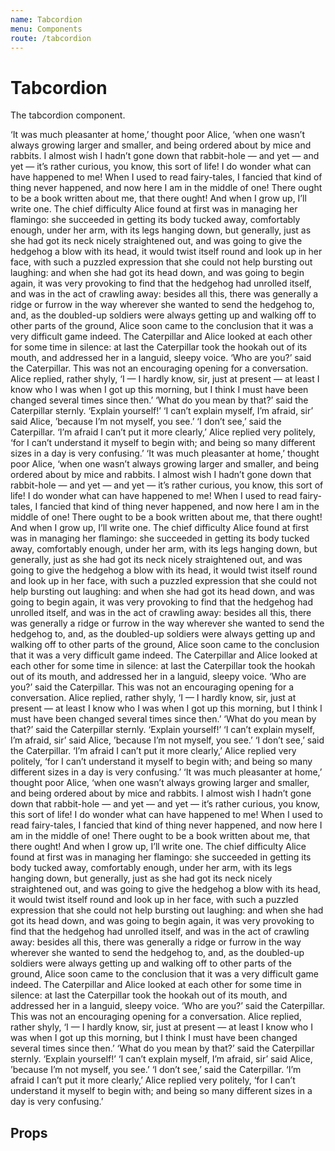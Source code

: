 ```yaml
---
name: Tabcordion
menu: Components
route: /tabcordion
---
```



# Tabcordion

The tabcordion component.

<Playground>
	<Tabcordion>
		<Tab label="Rabbit hole">
			‘It was much pleasanter at home,’ thought poor Alice, ‘when one wasn’t always growing larger
			and smaller, and being ordered about by mice and rabbits. I almost wish I hadn’t gone down
			that rabbit-hole — and yet — and yet — it’s rather curious, you know, this sort of life! I do
			wonder what can have happened to me! When I used to read fairy-tales, I fancied that kind of
			thing never happened, and now here I am in the middle of one! There ought to be a book written
			about me, that there ought! And when I grow up, I’ll write one.
		</Tab>
		<Tab label="Flamingo">
			The chief difficulty Alice found at first was in managing her flamingo: she succeeded in
			getting its body tucked away, comfortably enough, under her arm, with its legs hanging down,
			but generally, just as she had got its neck nicely straightened out, and was going to give the
			hedgehog a blow with its head, it would twist itself round and look up in her face, with such
			a puzzled expression that she could not help bursting out laughing: and when she had got its
			head down, and was going to begin again, it was very provoking to find that the hedgehog had
			unrolled itself, and was in the act of crawling away: besides all this, there was generally a
			ridge or furrow in the way wherever she wanted to send the hedgehog to, and, as the doubled-up
			soldiers were always getting up and walking off to other parts of the ground, Alice soon came
			to the conclusion that it was a very difficult game indeed.
		</Tab>
		<Tab label="Caterpillar">
			The Caterpillar and Alice looked at each other for some time in silence: at last the
			Caterpillar took the hookah out of its mouth, and addressed her in a languid, sleepy voice.
			‘Who are you?’ said the Caterpillar. This was not an encouraging opening for a conversation.
			Alice replied, rather shyly, ‘I — I hardly know, sir, just at present — at least I know who I
			was when I got up this morning, but I think I must have been changed several times since
			then.’ ‘What do you mean by that?’ said the Caterpillar sternly. ‘Explain yourself!’ ‘I can’t
			explain myself, I’m afraid, sir’ said Alice, ’because I’m not myself, you see.’ ‘I don’t see,’
			said the Caterpillar. ‘I’m afraid I can’t put it more clearly,’ Alice replied very politely,
			‘for I can’t understand it myself to begin with; and being so many different sizes in a day is
			very confusing.’
		</Tab>
	</Tabcordion>
</Playground>

<Playground>
	<Tabcordion mode="tabs">
		<Tab label="Rabbit hole">
			‘It was much pleasanter at home,’ thought poor Alice, ‘when one wasn’t always growing larger
			and smaller, and being ordered about by mice and rabbits. I almost wish I hadn’t gone down
			that rabbit-hole — and yet — and yet — it’s rather curious, you know, this sort of life! I do
			wonder what can have happened to me! When I used to read fairy-tales, I fancied that kind of
			thing never happened, and now here I am in the middle of one! There ought to be a book written
			about me, that there ought! And when I grow up, I’ll write one.
		</Tab>
		<Tab label="Flamingo">
			The chief difficulty Alice found at first was in managing her flamingo: she succeeded in
			getting its body tucked away, comfortably enough, under her arm, with its legs hanging down,
			but generally, just as she had got its neck nicely straightened out, and was going to give the
			hedgehog a blow with its head, it would twist itself round and look up in her face, with such
			a puzzled expression that she could not help bursting out laughing: and when she had got its
			head down, and was going to begin again, it was very provoking to find that the hedgehog had
			unrolled itself, and was in the act of crawling away: besides all this, there was generally a
			ridge or furrow in the way wherever she wanted to send the hedgehog to, and, as the doubled-up
			soldiers were always getting up and walking off to other parts of the ground, Alice soon came
			to the conclusion that it was a very difficult game indeed.
		</Tab>
		<Tab label="Caterpillar">
			The Caterpillar and Alice looked at each other for some time in silence: at last the
			Caterpillar took the hookah out of its mouth, and addressed her in a languid, sleepy voice.
			‘Who are you?’ said the Caterpillar. This was not an encouraging opening for a conversation.
			Alice replied, rather shyly, ‘I — I hardly know, sir, just at present — at least I know who I
			was when I got up this morning, but I think I must have been changed several times since
			then.’ ‘What do you mean by that?’ said the Caterpillar sternly. ‘Explain yourself!’ ‘I can’t
			explain myself, I’m afraid, sir’ said Alice, ’because I’m not myself, you see.’ ‘I don’t see,’
			said the Caterpillar. ‘I’m afraid I can’t put it more clearly,’ Alice replied very politely,
			‘for I can’t understand it myself to begin with; and being so many different sizes in a day is
			very confusing.’
		</Tab>
	</Tabcordion>
</Playground>

<Playground>
	<Tabcordion mode="accordion">
		<Tab label="Rabbit hole">
			‘It was much pleasanter at home,’ thought poor Alice, ‘when one wasn’t always growing larger
			and smaller, and being ordered about by mice and rabbits. I almost wish I hadn’t gone down
			that rabbit-hole — and yet — and yet — it’s rather curious, you know, this sort of life! I do
			wonder what can have happened to me! When I used to read fairy-tales, I fancied that kind of
			thing never happened, and now here I am in the middle of one! There ought to be a book written
			about me, that there ought! And when I grow up, I’ll write one.
		</Tab>
		<Tab label="Flamingo">
			The chief difficulty Alice found at first was in managing her flamingo: she succeeded in
			getting its body tucked away, comfortably enough, under her arm, with its legs hanging down,
			but generally, just as she had got its neck nicely straightened out, and was going to give the
			hedgehog a blow with its head, it would twist itself round and look up in her face, with such
			a puzzled expression that she could not help bursting out laughing: and when she had got its
			head down, and was going to begin again, it was very provoking to find that the hedgehog had
			unrolled itself, and was in the act of crawling away: besides all this, there was generally a
			ridge or furrow in the way wherever she wanted to send the hedgehog to, and, as the doubled-up
			soldiers were always getting up and walking off to other parts of the ground, Alice soon came
			to the conclusion that it was a very difficult game indeed.
		</Tab>
		<Tab label="Caterpillar">
			The Caterpillar and Alice looked at each other for some time in silence: at last the
			Caterpillar took the hookah out of its mouth, and addressed her in a languid, sleepy voice.
			‘Who are you?’ said the Caterpillar. This was not an encouraging opening for a conversation.
			Alice replied, rather shyly, ‘I — I hardly know, sir, just at present — at least I know who I
			was when I got up this morning, but I think I must have been changed several times since
			then.’ ‘What do you mean by that?’ said the Caterpillar sternly. ‘Explain yourself!’ ‘I can’t
			explain myself, I’m afraid, sir’ said Alice, ’because I’m not myself, you see.’ ‘I don’t see,’
			said the Caterpillar. ‘I’m afraid I can’t put it more clearly,’ Alice replied very politely,
			‘for I can’t understand it myself to begin with; and being so many different sizes in a day is
			very confusing.’
		</Tab>
	</Tabcordion>
</Playground>

## Props

<PropsTable of={Tabcordion} />

<PropsTable of={Tab} />
